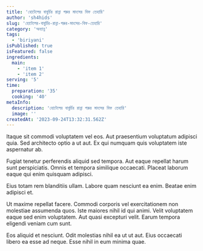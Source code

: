 ```yaml
---
title: 'হোটেলের বাবুর্চির রান্না গরুর মাংসের বিফ তেহারি'
author: 'sh4hids'
slug: 'হোটেলের-বাবুর্চির-রান্না-গরুর-মাংসের-বিফ-তেহারি'
category: 'অন্যান্ন'
tags:
  - 'biriyani'
isPublished: true
isFeatured: false
ingredients:
  main:
    - 'item 1'
    - 'item 2'
serving: '5'
time:
  preparation: '35'
  cooking: '40'
metaInfo:
  description: 'হোটেলের বাবুর্চির রান্না গরুর মাংসের বিফ তেহারি'
  image: ''
createdAt: '2023-09-24T13:32:31.562Z'
---
```


Itaque sit commodi voluptatem vel eos. Aut praesentium voluptatum adipisci quia. Sed architecto optio a ut aut. Ex qui numquam quis voluptatem iste aspernatur ab.

Fugiat tenetur perferendis aliquid sed tempora. Aut eaque repellat harum sunt perspiciatis. Omnis et tempora similique occaecati. Placeat laborum eaque qui enim quisquam adipisci.

Eius totam rem blanditiis ullam. Labore quam nesciunt ea enim. Beatae enim adipisci et.

Ut maxime repellat facere. Commodi corporis vel exercitationem non molestiae assumenda quos. Iste maiores nihil id qui animi. Velit voluptatem eaque sed enim voluptatem. Aut quasi excepturi velit. Earum tempora eligendi veniam cum sunt.

Eos aliquid et nesciunt. Odit molestias nihil ea ut ut aut. Eius occaecati libero ea esse ad neque. Esse nihil in eum minima quae.
